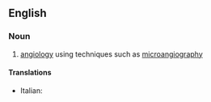 ==English==

===Noun===
{{en-noun|-}}

#{{medicine}} [[angiology]] using techniques such as [[microangiography]]

====Translations====
{{trans-top}}
* Italian: {{t-|it|microangiologia|f}}
{{trans-mid}}

{{trans-bottom}}
